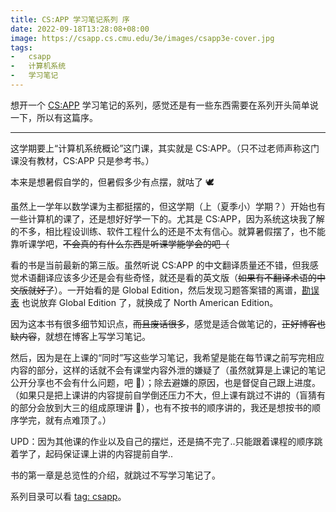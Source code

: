 ```yaml
---
title: CS:APP 学习笔记系列 序
date: 2022-09-18T13:28:08+08:00
image: https://csapp.cs.cmu.edu/3e/images/csapp3e-cover.jpg
tags:
-   csapp
-   计算机系统
-   学习笔记
---
```


想开一个 [CS:APP](https://csapp.cs.cmu.edu/) 学习笔记的系列，感觉还是有一些东西需要在系列开头简单说一下，所以有这篇序。

<Excerpt />

---

这学期要上“计算机系统概论”这门课，其实就是 CS:APP。（只不过老师声称这门课没有教材，CS:APP 只是参考书。）

本来是想暑假自学的，但暑假多少有点摆，就咕了 🕊️

虽然上一学年以数学课为主都挺摆的，但这学期（上（夏季小）学期？）开始也有一些计算机的课了，还是想好好学一下的。尤其是 CS:APP，因为系统这块我了解的不多，相比程设训练、软件工程什么的还是不太有信心。就算暑假摆了，也不能靠听课学吧，~~不会真的有什么东西是听课学能学会的吧（~~

看的书是当前最新的第三版。虽然听说 CS:APP 的中文翻译质量还不错，但我感觉术语翻译应该多少还是会有些奇怪，就还是看的英文版（~~如果有不翻译术语的中文版就好了~~）。一开始看的是 Global Edition，然后发现习题答案错的离谱，[勘误表](https://csapp.cs.cmu.edu/3e/errata.html) 也说放弃 Global Edition 了，就换成了 North American Edition。

因为这本书有很多细节知识点，~~而且废话很多~~，感觉是适合做笔记的，~~正好博客也缺内容~~，就想在博客上写学习笔记。

然后，因为是在上课的“同时”写这些学习笔记，我希望是能在每节课之前写完相应内容的部分，这样的话就不会有课堂内容外泄的嫌疑了（虽然就算是上课记的笔记公开分享也不会有什么问题，吧 🤔）；除去避嫌的原因，也是督促自己跟上进度。（如果只是把上课讲的内容提前自学倒还压力不大，但上课有跳过不讲的（盲猜有的部分会放到大三的组成原理讲 🤔），也有不按书的顺序讲的，我还是想按书的顺序学完，就有点难顶了。）

UPD：因为其他课的作业以及自己的摆烂，还是搞不完了..只能跟着课程的顺序跳着学了，起码保证课上讲的内容提前自学..

书的第一章是总览性的介绍，就跳过不写学习笔记了。

系列目录可以看 [tag: csapp](/tag/csapp)。
